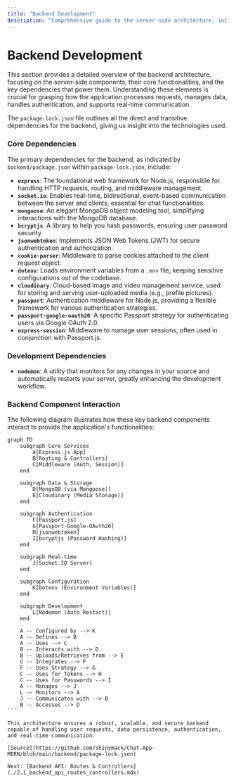 ```yaml
---
title: "Backend Development"
description: "Comprehensive guide to the server-side architecture, including core functionalities and dependencies."
---
```


# Backend Development

<TOC />

This section provides a detailed overview of the backend architecture, focusing on the server-side components, their core functionalities, and the key dependencies that power them. Understanding these elements is crucial for grasping how the application processes requests, manages data, handles authentication, and supports real-time communication.

The `package-lock.json` file outlines all the direct and transitive dependencies for the backend, giving us insight into the technologies used.

### Core Dependencies

The primary dependencies for the backend, as indicated by `backend/package.json` within `package-lock.json`, include:

*   **`express`**: The foundational web framework for Node.js, responsible for handling HTTP requests, routing, and middleware management.
*   **`socket.io`**: Enables real-time, bidirectional, event-based communication between the server and clients, essential for chat functionalities.
*   **`mongoose`**: An elegant MongoDB object modeling tool, simplifying interactions with the MongoDB database.
*   **`bcryptjs`**: A library to help you hash passwords, ensuring user password security.
*   **`jsonwebtoken`**: Implements JSON Web Tokens (JWT) for secure authentication and authorization.
*   **`cookie-parser`**: Middleware to parse cookies attached to the client request object.
*   **`dotenv`**: Loads environment variables from a `.env` file, keeping sensitive configurations out of the codebase.
*   **`cloudinary`**: Cloud-based image and video management service, used for storing and serving user-uploaded media (e.g., profile pictures).
*   **`passport`**: Authentication middleware for Node.js, providing a flexible framework for various authentication strategies.
*   **`passport-google-oauth20`**: A specific Passport strategy for authenticating users via Google OAuth 2.0.
*   **`express-session`**: Middleware to manage user sessions, often used in conjunction with Passport.js.

### Development Dependencies

*   **`nodemon`**: A utility that monitors for any changes in your source and automatically restarts your server, greatly enhancing the development workflow.

### Backend Component Interaction

The following diagram illustrates how these key backend components interact to provide the application's functionalities:

````mermaid
graph TD
    subgraph Core Services
        A[Express.js App]
        B[Routing & Controllers]
        C[Middleware (Auth, Session)]
    end

    subgraph Data & Storage
        D[MongoDB (via Mongoose)]
        E[Cloudinary (Media Storage)]
    end

    subgraph Authentication
        F[Passport.js]
        G[Passport-Google-OAuth20]
        H[jsonwebtoken]
        I[bcryptjs (Password Hashing)]
    end

    subgraph Real-time
        J[Socket.IO Server]
    end

    subgraph Configuration
        K[Dotenv (Environment Variables)]
    end

    subgraph Development
        L[Nodemon (Auto Restart)]
    end

    A -- Configured by --> K
    A -- Defines --> B
    A -- Uses --> C
    B -- Interacts with --> D
    B -- Uploads/Retrieves from --> E
    C -- Integrates --> F
    F -- Uses Strategy --> G
    C -- Uses for Tokens --> H
    C -- Uses for Passwords --> I
    A -- Manages --> J
    L -- Monitors --> A
    J -- Communicates with --> B
    B -- Accesses --> D
```

This architecture ensures a robust, scalable, and secure backend capable of handling user requests, data persistence, authentication, and real-time communication.

[Source](https://github.com/shinymack/Chat-App-MERN/blob/main/backend/package-lock.json)

Next: [Backend API: Routes & Controllers](./2.1_backend_api_routes_controllers.mdx)